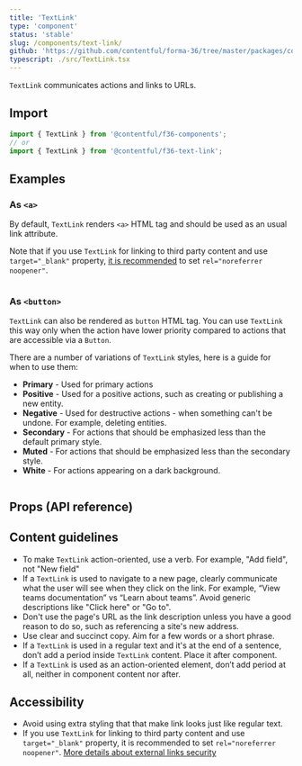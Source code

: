 ```yaml
---
title: 'TextLink'
type: 'component'
status: 'stable'
slug: /components/text-link/
github: 'https://github.com/contentful/forma-36/tree/master/packages/components/text-link'
typescript: ./src/TextLink.tsx
---
```


`TextLink` communicates actions and links to URLs.

## Import

```jsx static=true
import { TextLink } from '@contentful/f36-components';
// or
import { TextLink } from '@contentful/f36-text-link';
```

## Examples

### As `<a>`

By default, `TextLink` renders `<a>` HTML tag and should be used as an usual link attribute.

Note that if you use `TextLink` for linking to third party content and use `target="_blank"` property, [it is recommended](https://web.dev/external-anchors-use-rel-noopener/) to set `rel="noreferrer noopener"`.

```jsx file=examples/TextLinkBasicExample.tsx

```

### As `<button>`

`TextLink` can also be rendered as `button` HTML tag. You can use `TextLink` this way only when the action have lower priority compared to actions that are accessible via a `Button`.

There are a number of variations of `TextLink` styles, here is a guide for when to use them:

- **Primary** - Used for primary actions
- **Positive** - Used for a positive actions, such as creating or publishing a new entity.
- **Negative** - Used for destructive actions - when something can't be undone. For example, deleting entities.
- **Secondary** - For actions that should be emphasized less than the default primary style.
- **Muted** - For actions that should be emphasized less than the secondary style.
- **White** - For actions appearing on a dark background.

```jsx file=examples/TextLinkAsButtonExample.tsx

```

## Props (API reference)

<PropsTable of="TextLink" />

## Content guidelines

- To make `TextLink` action-oriented, use a verb. For example, "Add field", not "New field"
- If a `TextLink` is used to navigate to a new page, clearly communicate what the user will see when they click on the link. For example, “View teams documentation” vs “Learn about teams”. Avoid generic descriptions like "Click here" or "Go to".
- Don't use the page's URL as the link description unless you have a good reason to do so, such as referencing a site's new address.
- Use clear and succinct copy. Aim for a few words or a short phrase.
- If a `TextLink` is used in a regular text and it's at the end of a sentence, don’t add a period inside `TextLink` content. Place it after component.
- If a `TextLink` is used as an action-oriented element, don’t add period at all, neither in component content nor after.

## Accessibility

- Avoid using extra styling that that make link looks just like regular text.
- If you use `TextLink` for linking to third party content and use `target="_blank"` property, it is recommended to set `rel="noreferrer noopener"`. [More details about external links security](https://web.dev/external-anchors-use-rel-noopener/)
